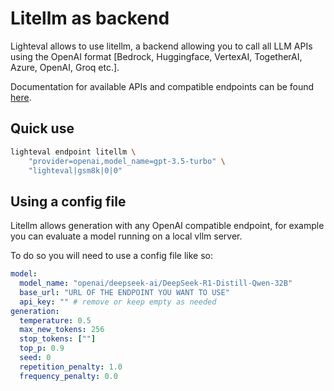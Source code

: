 # Litellm as backend

Lighteval allows to use litellm, a backend allowing you to call all LLM APIs
using the OpenAI format [Bedrock, Huggingface, VertexAI, TogetherAI, Azure,
OpenAI, Groq etc.].

Documentation for available APIs and compatible endpoints can be found [here](https://docs.litellm.ai/docs/).

## Quick use

```bash
lighteval endpoint litellm \
    "provider=openai,model_name=gpt-3.5-turbo" \
    "lighteval|gsm8k|0|0"
```

## Using a config file

Litellm allows generation with any OpenAI compatible endpoint, for example you
can evaluate a model running on a local vllm server.

To do so you will need to use a config file like so:

```yaml
model:
  model_name: "openai/deepseek-ai/DeepSeek-R1-Distill-Qwen-32B"
  base_url: "URL OF THE ENDPOINT YOU WANT TO USE"
  api_key: "" # remove or keep empty as needed
generation:
  temperature: 0.5
  max_new_tokens: 256
  stop_tokens: [""]
  top_p: 0.9
  seed: 0
  repetition_penalty: 1.0
  frequency_penalty: 0.0
```
